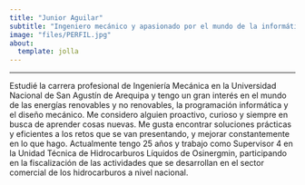 ```yaml
---
title: "Junior Aguilar"
subtitle: "Ingeniero mecánico y apasionado por el mundo de la informática"
image: "files/PERFIL.jpg"
about:
  template: jolla
---
```


---
::: {.text-justify}
Estudié la carrera profesional de Ingeniería Mecánica en la Universidad Nacional de San Agustín de Arequipa y tengo un gran interés en el mundo de las energías renovables y no renovables, la programación informática y el diseño mecánico. Me considero alguien proactivo, curioso y siempre en busca de aprender cosas nuevas. Me gusta encontrar soluciones prácticas y eficientes a los retos que se van presentando, y mejorar constantemente en lo que hago. Actualmente tengo 25 años y trabajo como Supervisor 4 en la Unidad Técnica de Hidrocarburos Líquidos de Osinergmin, participando en la fiscalización de las actividades que se desarrollan en el sector comercial de los hidrocarburos a nivel nacional.
:::